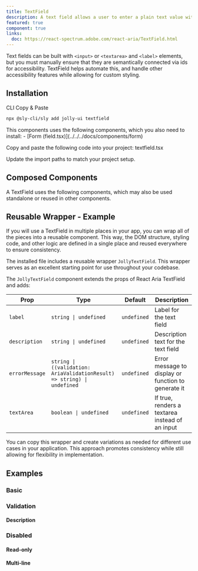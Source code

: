 ```yaml
---
title: TextField
description: A text field allows a user to enter a plain text value with a keyboard.
featured: true
component: true
links:
  doc: https://react-spectrum.adobe.com/react-aria/TextField.html
---
```


Text fields can be built with `<input>` or `<textarea>` and `<label>` elements, but you must manually ensure that they are semantically connected via ids for accessibility. TextField helps automate this, and handle other accessibility features while allowing for custom styling.

<ComponentPreview name="textfield-demo" />

## Installation

<Tabs defaultValue="cli">

<TabsList>
  <TabsTrigger value="cli">CLI</TabsTrigger>
  <TabsTrigger value="manual">Copy & Paste</TabsTrigger>
</TabsList>

<TabsContent value="cli">

```bash
npx @sly-cli/sly add jolly-ui textfield
```

</TabsContent>

<TabsContent value="manual">

<Steps>

<Step>
  This components uses the following components, which you also need to install:
  - [Form (field.tsx)](../../../docs/components/form)
</Step>

<Step>Copy and paste the following code into your project: textfield.tsx</Step>

<ComponentSource name="textfield" />

<Step>Update the import paths to match your project setup.</Step>

</Steps>

</TabsContent>

</Tabs>

## Composed Components

A TextField uses the following components, which may also be used standalone or reused in other components.

<ComponentCards>
  <ComponentCard component="label" />
  <ComponentCard component="input" />
</ComponentCards>

## Reusable Wrapper - Example

If you will use a TextField in multiple places in your app, you can wrap all of the pieces into a reusable component. This way, the DOM structure, styling code, and other logic are defined in a single place and reused everywhere to ensure consistency.

The installed file includes a reusable wrapper `JollyTextField`. This wrapper serves as an excellent starting point for use throughout your codebase.

<ComponentPreview name="textfield-reusable" />

The `JollyTextField` component extends the props of React Aria TextField and adds:

| Prop           | Type                                                                    | Default     | Description                                         |
| -------------- | ----------------------------------------------------------------------- | ----------- | --------------------------------------------------- |
| `label`        | `string \| undefined`                                                   | `undefined` | Label for the text field                            |
| `description`  | `string \| undefined`                                                   | `undefined` | Description text for the text field                 |
| `errorMessage` | `string \| ((validation: AriaValidationResult) => string) \| undefined` | `undefined` | Error message to display or function to generate it |
| `textArea`     | `boolean \| undefined`                                                  | `undefined` | If true, renders a textarea instead of an input     |

You can copy this wrapper and create variations as needed for different use cases in your application. This approach promotes consistency while still allowing for flexibility in implementation.

## Examples

### Basic

<ComponentPreview name="textfield-demo" />

### Validation

<ComponentPreview name="textfield-validation" />

#### Description

<ComponentPreview name="textfield-description" />

### Disabled

<ComponentPreview name="textfield-disabled" />

#### Read-only

<ComponentPreview name="textfield-readonly" />

#### Multi-line

<ComponentPreview name="textfield-multiline" />
